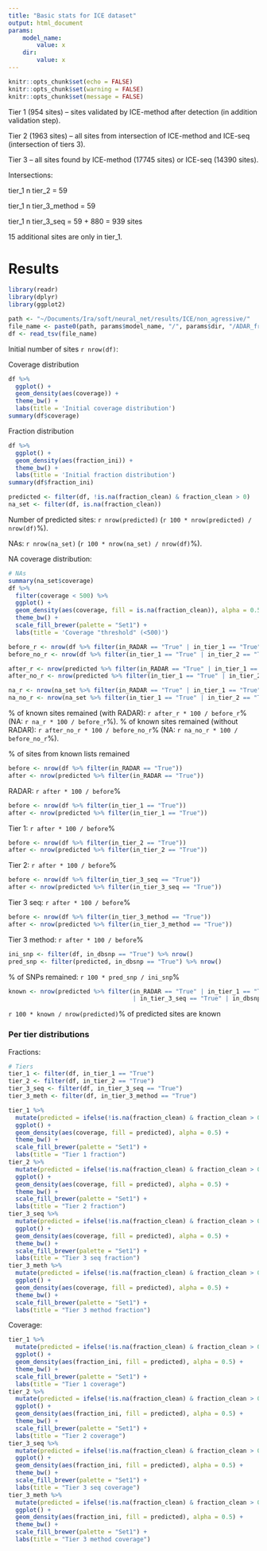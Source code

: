 ```yaml
---
title: "Basic stats for ICE dataset"
output: html_document
params:
    model_name:
        value: x
    dir:
        value: x
---
```


```r
knitr::opts_chunk$set(echo = FALSE)
knitr::opts_chunk$set(warning = FALSE)
knitr::opts_chunk$set(message = FALSE)
```

Tier 1 (954 sites) -- sites validated by ICE-method after detection (in addition validation step).

Tier 2 (1963 sites) -- all sites from intersection of ICE-method and ICE-seq (intersection of tiers 3).

Tier 3 -- all sites found by ICE-method (17745 sites) or ICE-seq (14390 sites).

Intersections:

tier_1 n tier_2 = 59

tier_1 n tier_3_method = 59

tier_1 n tier_3_seq = 59 + 880 = 939 sites

15 additional sites are only in tier_1.

# Results

```r
library(readr)
library(dplyr)
library(ggplot2)

path <- "~/Documents/Ira/soft/neural_net/results/ICE/non_agressive/"
file_name <- paste0(path, params$model_name, "/", params$dir, "/ADAR_fractions.tsv")
df <- read_tsv(file_name)
```

Initial number of sites `r nrow(df)`:

Coverage distribution

```r
df %>%
  ggplot() +
  geom_density(aes(coverage)) +
  theme_bw() +
  labs(title = 'Initial coverage distribution')
summary(df$coverage)
```

Fraction distribution

```r
df %>%
  ggplot() +
  geom_density(aes(fraction_ini)) +
  theme_bw() +
  labs(title = 'Initial fraction distribution')
summary(df$fraction_ini)

predicted <- filter(df, !is.na(fraction_clean) & fraction_clean > 0)
na_set <- filter(df, is.na(fraction_clean))
```

Number of predicted sites: `r nrow(predicted)` (`r 100 * nrow(predicted) / nrow(df)`%).

NAs: `r nrow(na_set)` (`r 100 * nrow(na_set) / nrow(df)`%).

NA coverage distribution:

```r
# NAs
summary(na_set$coverage)
df %>%
  filter(coverage < 500) %>%
  ggplot() +
  geom_density(aes(coverage, fill = is.na(fraction_clean)), alpha = 0.5) +
  theme_bw() +
  scale_fill_brewer(palette = "Set1") +
  labs(title = 'Coverage "threshold" (<500)')
```

```r
before_r <- nrow(df %>% filter(in_RADAR == "True" | in_tier_1 == "True" | in_tier_2 == "True" | in_tier_3_method == "True" | in_tier_3_seq == "True"))
before_no_r <- nrow(df %>% filter(in_tier_1 == "True" | in_tier_2 == "True" | in_tier_3_method == "True" | in_tier_3_seq == "True"))

after_r <- nrow(predicted %>% filter(in_RADAR == "True" | in_tier_1 == "True" | in_tier_2 == "True" | in_tier_3_method == "True" | in_tier_3_seq == "True"))
after_no_r <- nrow(predicted %>% filter(in_tier_1 == "True" | in_tier_2 == "True" | in_tier_3_method == "True" | in_tier_3_seq == "True"))

na_r <- nrow(na_set %>% filter(in_RADAR == "True" | in_tier_1 == "True" | in_tier_2 == "True" | in_tier_3_method == "True" | in_tier_3_seq == "True"))
na_no_r <- nrow(na_set %>% filter(in_tier_1 == "True" | in_tier_2 == "True" | in_tier_3_method == "True" | in_tier_3_seq == "True"))
```

% of known sites remained (with RADAR): `r after_r * 100 / before_r`% (NA: `r na_r * 100 / before_r`%).
% of known sites remained (without RADAR): `r after_no_r * 100 / before_no_r`% (NA: `r na_no_r * 100 / before_no_r`%).

% of sites from known lists remained

```r
before <- nrow(df %>% filter(in_RADAR == "True"))
after <- nrow(predicted %>% filter(in_RADAR == "True"))
```

RADAR: `r after * 100 / before`%

```r
before <- nrow(df %>% filter(in_tier_1 == "True"))
after <- nrow(predicted %>% filter(in_tier_1 == "True"))
```

Tier 1: `r after * 100 / before`%

```r
before <- nrow(df %>% filter(in_tier_2 == "True"))
after <- nrow(predicted %>% filter(in_tier_2 == "True"))
```

Tier 2: `r after * 100 / before`%

```r
before <- nrow(df %>% filter(in_tier_3_seq == "True"))
after <- nrow(predicted %>% filter(in_tier_3_seq == "True"))
```

Tier 3 seq: `r after * 100 / before`%

```r
before <- nrow(df %>% filter(in_tier_3_method == "True"))
after <- nrow(predicted %>% filter(in_tier_3_method == "True"))
```

Tier 3 method: `r after * 100 / before`%

```r
ini_snp <- filter(df, in_dbsnp == "True") %>% nrow()
pred_snp <- filter(predicted, in_dbsnp == "True") %>% nrow()
```

% of SNPs remained: `r 100 * pred_snp / ini_snp`%

```r
known <- nrow(predicted %>% filter(in_RADAR == "True" | in_tier_1 == "True" | in_tier_2 == "True" | in_tier_3_method == "True"
                                   | in_tier_3_seq == "True" | in_dbsnp == "True")) 
```

`r 100 * known / nrow(predicted)`% of predicted sites are known

### Per tier distributions

Fractions:

```r
# Tiers
tier_1 <- filter(df, in_tier_1 == "True")
tier_2 <- filter(df, in_tier_2 == "True")
tier_3_seq <- filter(df, in_tier_3_seq == "True")
tier_3_meth <- filter(df, in_tier_3_method == "True")

tier_1 %>%
  mutate(predicted = ifelse(!is.na(fraction_clean) & fraction_clean > 0, TRUE, FALSE)) %>%
  ggplot() +
  geom_density(aes(coverage, fill = predicted), alpha = 0.5) +
  theme_bw() +
  scale_fill_brewer(palette = "Set1") +
  labs(title = "Tier 1 fraction")
tier_2 %>%
  mutate(predicted = ifelse(!is.na(fraction_clean) & fraction_clean > 0, TRUE, FALSE)) %>%
  ggplot() +
  geom_density(aes(coverage, fill = predicted), alpha = 0.5) +
  theme_bw() +
  scale_fill_brewer(palette = "Set1") +
  labs(title = "Tier 2 fraction")
tier_3_seq %>%
  mutate(predicted = ifelse(!is.na(fraction_clean) & fraction_clean > 0, TRUE, FALSE)) %>%
  ggplot() +
  geom_density(aes(coverage, fill = predicted), alpha = 0.5) +
  theme_bw() +
  scale_fill_brewer(palette = "Set1") +
  labs(title = "Tier 3 seq fraction")
tier_3_meth %>%
  mutate(predicted = ifelse(!is.na(fraction_clean) & fraction_clean > 0, TRUE, FALSE)) %>%
  ggplot() +
  geom_density(aes(coverage, fill = predicted), alpha = 0.5) +
  theme_bw() +
  scale_fill_brewer(palette = "Set1") +
  labs(title = "Tier 3 method fraction")
```

Coverage:

```r
tier_1 %>%
  mutate(predicted = ifelse(!is.na(fraction_clean) & fraction_clean > 0, TRUE, FALSE)) %>%
  ggplot() +
  geom_density(aes(fraction_ini, fill = predicted), alpha = 0.5) +
  theme_bw() +
  scale_fill_brewer(palette = "Set1") +
  labs(title = "Tier 1 coverage")
tier_2 %>%
  mutate(predicted = ifelse(!is.na(fraction_clean) & fraction_clean > 0, TRUE, FALSE)) %>%
  ggplot() +
  geom_density(aes(fraction_ini, fill = predicted), alpha = 0.5) +
  theme_bw() +
  scale_fill_brewer(palette = "Set1") +
  labs(title = "Tier 2 coverage")
tier_3_seq %>%
  mutate(predicted = ifelse(!is.na(fraction_clean) & fraction_clean > 0, TRUE, FALSE)) %>%
  ggplot() +
  geom_density(aes(fraction_ini, fill = predicted), alpha = 0.5) +
  theme_bw() +
  scale_fill_brewer(palette = "Set1") +
  labs(title = "Tier 3 seq coverage")
tier_3_meth %>%
  mutate(predicted = ifelse(!is.na(fraction_clean) & fraction_clean > 0, TRUE, FALSE)) %>%
  ggplot() +
  geom_density(aes(fraction_ini, fill = predicted), alpha = 0.5) +
  theme_bw() +
  scale_fill_brewer(palette = "Set1") +
  labs(title = "Tier 3 method coverage")
```


